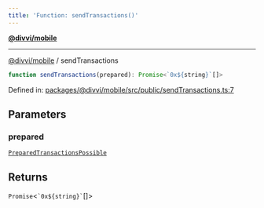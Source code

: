 ```yaml
---
title: 'Function: sendTransactions()'
---
```

[**@divvi/mobile**](../README)

---

[@divvi/mobile](../README) / sendTransactions
```ts
function sendTransactions(prepared): Promise<`0x${string}`[]>
```

Defined in: [packages/@divvi/mobile/src/public/sendTransactions.ts:7](https://github.com/divvi-xyz/divvi-mobile/blob/main/packages/@divvi/mobile/src/public/sendTransactions.ts#L7)

## Parameters

### prepared

[`PreparedTransactionsPossible`](../interfaces/PreparedTransactionsPossible)

## Returns

`Promise`\<`` `0x${string}` ``[]\>



<EditPage editUrl="https://github.com/divvi-xyz/divvi-mobile/edit/main/docs/reference/functions/sendTransactions.md" />